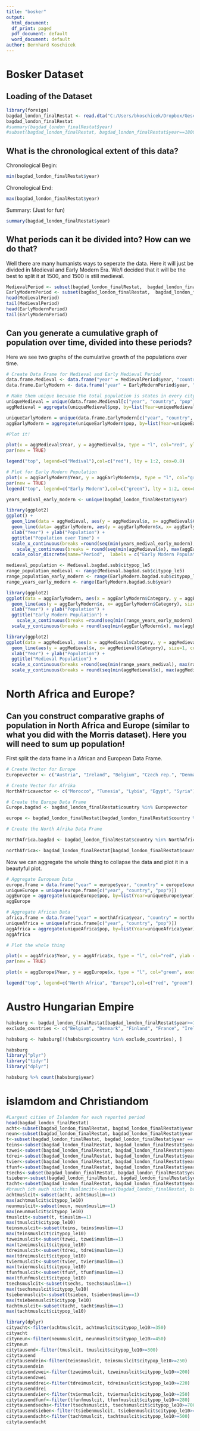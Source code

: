 ```yaml
---
title: "bosker"
output:
  html_document:
  df_print: paged
  pdf_document: default
  word_document: default
author: Bernhard Koschicek
---
```

# Bosker Dataset 

## Loading of the Dataset
```r
library(foreign)
bagdad_london_finalRestat <- read.dta("C:/Users/bkoschicek/Dropbox/Geschichte Studium/3_Sem/R-repo/04/Bosker_Data/Bosker_Data/bagdad-london--finalRestat.dta")
bagdad_london_finalRestat
#summary(bagdad_london_finalRestat$year)
#subset(bagdad_london_finalRestat, bagdad_london_finalRestat$year==1800)
```

## What is the chronological extent of this data?

Chronological Begin:
```r
min(bagdad_london_finalRestat$year)
```

Chronological End:
```r
max(bagdad_london_finalRestat$year)
```

Summary: (Just for fun)
```r
summary(bagdad_london_finalRestat$year)
```

## What periods can it be divided into? How can we do that?
Well there are many humanists ways to seperate the data. Here it will just be divided in Medieval and Early Modern Era. We/I decided that it will be the best to split it at 1500, and 1500 is still medieval. 

```r
MedievalPeriod <- subset(bagdad_london_finalRestat,  bagdad_london_finalRestat$year <= 1500)
EarlyModernPeriod <- subset(bagdad_london_finalRestat,  bagdad_london_finalRestat$year > 1500)
head(MedievalPeriod)
tail(MedievalPeriod)
head(EarlyModernPeriod)
tail(EarlyModernPeriod)

```

## Can you generate a cumulative graph of population over time, divided into these periods? 
Here we see two graphs of the cumulative growth of the populations over time.
```r
# Create Data Frame for Medieval and Early Medieval Period
data.frame.Medieval <- data.frame("year" = MedievalPeriod$year, "country" = MedievalPeriod$country, "pop" = MedievalPeriod$total_pop_country)
data.frame.EarlyModern <- data.frame("year" = EarlyModernPeriod$year, "country" = EarlyModernPeriod$country, "pop" = EarlyModernPeriod$total_pop_country)

# Make them unique becuase the total population is states in every city, so just need one country per time. 
uniqueMedieval = unique(data.frame.Medieval[c("year", "country", "pop")])
aggMedieval = aggregate(uniqueMedieval$pop, by=list(Year=uniqueMedieval$year), FUN=sum)

uniqueEarlyModern = unique(data.frame.EarlyModern[c("year", "country", "pop")])
aggEarlyModern = aggregate(uniqueEarlyModern$pop, by=list(Year=uniqueEarlyModern$year), FUN=sum)

#Plot it!

plot(x = aggMedieval$Year, y = aggMedieval$x, type = "l", col="red", ylab = "Medieval Population", xlab = "Time", main = "Medival Population over Time")
par(new = TRUE)

legend("top", legend=c("Medival"),col=c("red"), lty = 1:2, cex=0.8)
```
```r
# Plot for Early Modern Population
plot(x = aggEarlyModern$Year, y = aggEarlyModern$x, type = "l", col="green", xlab = "Early Modern Population", ylab = "Time", lty = 2, main = "Early Modern population over Time")
par(new = TRUE)
legend("top", legend=c("Early Modern"),col=c("green"), lty = 1:2, cex=0.8)
```

```r
years_medival_early_modern <- unique(bagdad_london_finalRestat$year)

library(ggplot2)
ggplot() +
  geom_line(data = aggMedieval, aes(y = aggMedieval$x, x= aggMedieval$Category), size=1, color ="steelblue") +
  geom_line(data= aggEarlyModern, aes(y = aggEarlyModern$x, x= aggEarlyModern$Category), size= 1, color ="green") +
  xlab("Year") + ylab("Population") +
  ggtitle("Population over Time") +
  scale_x_continuous(breaks =round(seq(min(years_medival_early_modern), max(years_medival_early_modern), by = 100),1)) +
	scale_y_continuous(breaks = round(seq(min(aggMedieval$x), max(aggEarlyModern$x), by =10000),1)) +
  scale_color_discrete(name="Period",  labels = c("Early Modern Population", "Medival Population"))
```

```r
medieval_population <- Medieval.bagdad.sub$citypop_le5
range_population_medieval <- range(Medieval.bagdad.sub$citypop_le5)
range_population_early_modern <- range(EarlyModern.bagdad.sub$citypop_le5)
range_years_early_modern <- range(EarlyModern.bagdad.sub$year)

library(ggplot2)
ggplot(data = aggEarlyModern, aes(x = aggEarlyModern$Category, y = aggEarlyModern$x)) +
  geom_line(aes(y = aggEarlyModern$x, x= aggEarlyModern$Category), size=1, color ="green") +
  xlab("Year") + ylab("Population") +
  ggtitle("Early Modern Population") +
 	scale_x_continuous(breaks =round(seq(min(range_years_early_modern), max(range_years_early_modern), by = 100),1)) +
  scale_y_continuous(breaks = round(seq(min(aggEarlyModern$x), max(aggEarlyModern$x), by = 10000),1))
```

```r
library(ggplot2)
ggplot(data = aggMedieval, aes(x = aggMedieval$Category, y = aggMedieval$x)) +
  geom_line(aes(y = aggMedieval$x, x= aggMedieval$Category), size=1, color ="steelblue") +
  xlab("Year") + ylab("Population") +
  ggtitle("Medieval Population") +
  scale_x_continuous(breaks =round(seq(min(range_years_medival), max(range_years_medival), by = 100),1)) +
  scale_y_continuous(breaks = round(seq(min(aggMedieval$x), max(aggMedieval$x), by = 10000),1))
```





# North Africa and Europe?
## Can you construct comparative graphs of population in North Africa and Europe (similar to what you did with the Morris dataset). Here you will need to sum up population!
First split the data frame in a African and European Data Frame.

```r
# Create Vector for Europe
Europevector <- c("Austria", "Ireland", "Belgium", "Czech rep.", "Denmark", "Finland", "France", "Germany", "Hungary", "Italy", "Netherlands", "Norway", "Poland", "Portugal", "Slovakia", "Spain", "Sweden", "UK", "Switzerland", "Greece", "Turkey", "Yugoslavia", "Albania", "Bulgaria", "Rumenia", "Luxemburg", "Malta")

# Create Vector for Afrika 
NorthAfricavector <- c("Morocco", "Tunesia", "Lybia", "Egypt", "Syria")

# Create the Europe Data Frame
Europe.bagdad <- bagdad_london_finalRestat$country %in% Europevector

europe <- bagdad_london_finalRestat[bagdad_london_finalRestat$country %in% Europevector, ]

# Create the North Afrika Data Frame

NorthAfrica.bagdad <- bagdad_london_finalRestat$country %in% NorthAfricavector

northAfrica<- bagdad_london_finalRestat[bagdad_london_finalRestat$country %in% NorthAfricavector, ]
```

Now we can aggregate the whole thing to collapse the data and plot it in a beautyful plot. 

```r
# Aggregate European Data
europe.frame = data.frame("year" = europe$year, "country" = europe$country, "pop" = europe$total_pop_country)
uniqueEurope = unique(europe.frame[c("year", "country", "pop")])
aggEurope = aggregate(uniqueEurope$pop, by=list(Year=uniqueEurope$year), FUN=sum)
aggEurope

# Aggregate African Data
africa.frame = data.frame("year" = northAfrica$year, "country" = northAfrica$country, "pop" = northAfrica$total_pop_country)
uniqueAfrica = unique(africa.frame[c("year", "country", "pop")])
aggAfrica = aggregate(uniqueAfrica$pop, by=list(Year=uniqueAfrica$year), FUN=sum)
aggAfrica

# Plot the whole thing 

plot(x = aggAfrica$Year, y = aggAfrica$x, type = "l", col="red", ylab = "Population per country", xlab = "Time", main = "Comparative graph of Europe's and North Africa's population")
par(new = TRUE)

plot(x = aggEurope$Year, y = aggEurope$x, type = "l", col="green", axes = FALSE, xlab = " ", ylab = " ", lty = 2)

legend("top", legend=c("North Africa", "Europe"),col=c("red", "green"), lty = 1:2, cex=0.8)

```


# Austro Hungarian Empire

```r

habsburg <- bagdad_london_finalRestat[bagdad_london_finalRestat$year>=1500, c('city', 'country', 'year')]
exclude_countries <- c("Belgium", "Denmark", "Finland", "France", "Ireland", "Netherlands", "Norway", "Poland", "Portugal", "Spain", "Sweden", "UK", "Switzerland", "Greece", "Turkey", "Lebanon", "Israel", "Syria", "Iraq", "Egypt", "Lybia", "Tunesia", "Algeria", "Morocco", "Yemen", "Saudi Arabia","Oman", "Cyprus", "Luxemburg", "Malta", "Bulgaria")

habsburg <- habsburg[!(habsburg$country %in% exclude_countries), ]

habsburg
library("plyr")
library("tidyr")
library("dplyr")

habsburg %>% count(habsburg$year)
```

# islamdom and Christiandom

```r
#Largest cities of Islamdom for each reported period
head(bagdad_london_finalRestat)
acht<-subset(bagdad_london_finalRestat, bagdad_london_finalRestat$year == 800)
neun<-subset(bagdad_london_finalRestat, bagdad_london_finalRestat$year == 900)
t<-subset(bagdad_london_finalRestat, bagdad_london_finalRestat$year == 1000)
teins<-subset(bagdad_london_finalRestat, bagdad_london_finalRestat$year == 1100)
tzwei<-subset(bagdad_london_finalRestat, bagdad_london_finalRestat$year == 1200)
tdrei<-subset(bagdad_london_finalRestat, bagdad_london_finalRestat$year == 1300)
tvier<-subset(bagdad_london_finalRestat, bagdad_london_finalRestat$year == 1400)
tfunf<-subset(bagdad_london_finalRestat, bagdad_london_finalRestat$year == 1500)
tsechs<-subset(bagdad_london_finalRestat, bagdad_london_finalRestat$year == 1600)
tsieben<-subset(bagdad_london_finalRestat, bagdad_london_finalRestat$year == 1700)
tacht<-subset(bagdad_london_finalRestat, bagdad_london_finalRestat$year == 1800)
#brauch ich auch nicht: Muslimcit<-subset(bagdad_london_finalRestat, bagdad_london_finalRestat$muslim == 1)
achtmuslcit<-subset(acht, acht$muslim==1)
max(achtmuslcit$citypop_le10)
neunmuslcit<-subset(neun, neun$muslim==1)
max(neunmuslcit$citypop_le10)
tmuslcit<-subset(t, t$muslim==1)
max(tmuslcit$citypop_le10)
teinsmuslcit<-subset(teins, teins$muslim==1)
max(teinsmuslcit$citypop_le10)
tzweimuslcit<-subset(tzwei, tzwei$muslim==1)
max(tzweimuslcit$citypop_le10)
tdreimuslcit<-subset(tdrei, tdrei$muslim==1)
max(tdreimuslcit$citypop_le10)
tviermuslcit<-subset(tvier, tvier$muslim==1)
max(tviermuslcit$citypop_le10)
tfunfmuslcit<-subset(tfunf, tfunf$muslim==1)
max(tfunfmuslcit$citypop_le10)
tsechsmuslcit<-subset(tsechs, tsechs$muslim==1)
max(tsechsmuslcit$citypop_le10)
tsiebenmuslcit<-subset(tsieben, tsieben$muslim==1)
max(tsiebenmuslcit$citypop_le10)
tachtmuslcit<-subset(tacht, tacht$muslim==1)
max(tachtmuslcit$citypop_le10)

library(dplyr)
cityacht<-filter(achtmuslcit, achtmuslcit$citypop_le10>=350)
cityacht
cityneun<-filter(neunmuslcit, neunmuslcit$citypop_le10>=450)
cityneun
citytausend<-filter(tmuslcit, tmuslcit$citypop_le10>=300)
citytausend
citytausendein<-filter(teinsmuslcit, teinsmuslcit$citypop_le10>=250)
citytausendein
citytausendzwei<-filter(tzweimuslcit, tzweimuslcit$citypop_le10>=200)
citytausendzwei
citytausenddrei<-filter(tdreimuslcit, tdreimuslcit$citypop_le10>=220)
citytausenddrei
citytausendvier<-filter(tviermuslcit, tviermuslcit$citypop_le10>=250)
citytausendfunf<-filter(tfunfmuslcit, tfunfmuslcit$citypop_le10>=280)
citytausendsechs<-filter(tsechsmuslcit, tsechsmuslcit$citypop_le10>=700)
citytausendsieben<-filter(tsiebenmuslcit, tsiebenmuslcit$citypop_le10>=700)
citytausendacht<-filter(tachtmuslcit, tachtmuslcit$citypop_le10>=500)
citytausendacht
```

